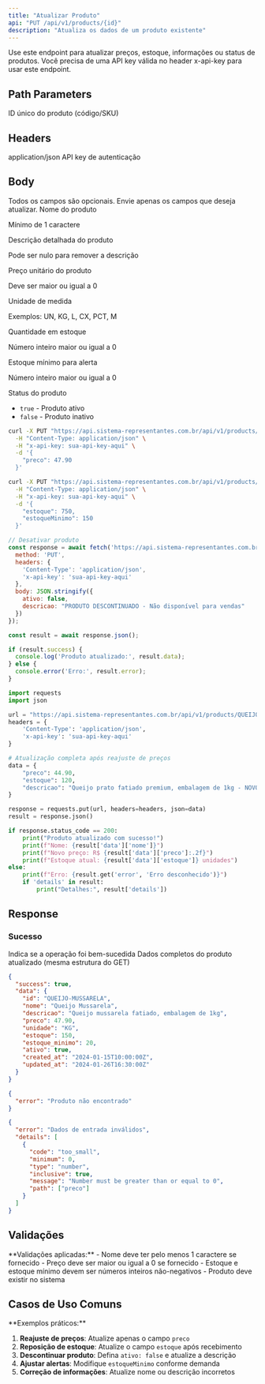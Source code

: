 ```yaml
---
title: "Atualizar Produto"
api: "PUT /api/v1/products/{id}"
description: "Atualiza os dados de um produto existente"
---
```


<Tip>
Use este endpoint para atualizar preços, estoque, informações ou status de produtos.
</Tip>

<Warning>
Você precisa de uma API key válida no header x-api-key para usar este endpoint.
</Warning>

## Path Parameters

<ParamField path="id" type="string" required>
  ID único do produto (código/SKU)
</ParamField>

## Headers

<ParamField header="Content-Type" type="string" required>
  application/json
</ParamField>

<ParamField header="x-api-key" type="string" required>
  API key de autenticação
</ParamField>

## Body

<Info>
Todos os campos são opcionais. Envie apenas os campos que deseja atualizar.
</Info>

<ParamField body="nome" type="string">
  Nome do produto
  
  Mínimo de 1 caractere
</ParamField>

<ParamField body="descricao" type="string">
  Descrição detalhada do produto
  
  Pode ser nulo para remover a descrição
</ParamField>

<ParamField body="preco" type="number">
  Preço unitário do produto
  
  Deve ser maior ou igual a 0
</ParamField>

<ParamField body="unidade" type="string">
  Unidade de medida
  
  Exemplos: UN, KG, L, CX, PCT, M
</ParamField>

<ParamField body="estoque" type="number">
  Quantidade em estoque
  
  Número inteiro maior ou igual a 0
</ParamField>

<ParamField body="estoqueMinimo" type="number">
  Estoque mínimo para alerta
  
  Número inteiro maior ou igual a 0
</ParamField>

<ParamField body="ativo" type="boolean">
  Status do produto
  
  - `true` - Produto ativo
  - `false` - Produto inativo
</ParamField>

<RequestExample>

```bash Atualizar Preço
curl -X PUT "https://api.sistema-representantes.com.br/api/v1/products/QUEIJO-MUSSARELA" \
  -H "Content-Type: application/json" \
  -H "x-api-key: sua-api-key-aqui" \
  -d '{
    "preco": 47.90
  }'
```

```bash Atualizar Estoque
curl -X PUT "https://api.sistema-representantes.com.br/api/v1/products/LEITE-INTEGRAL-1L" \
  -H "Content-Type: application/json" \
  -H "x-api-key: sua-api-key-aqui" \
  -d '{
    "estoque": 750,
    "estoqueMinimo": 150
  }'
```

```javascript JavaScript
// Desativar produto
const response = await fetch('https://api.sistema-representantes.com.br/api/v1/products/PROD-DESCONTINUADO', {
  method: 'PUT',
  headers: {
    'Content-Type': 'application/json',
    'x-api-key': 'sua-api-key-aqui'
  },
  body: JSON.stringify({
    ativo: false,
    descricao: "PRODUTO DESCONTINUADO - Não disponível para vendas"
  })
});

const result = await response.json();

if (result.success) {
  console.log('Produto atualizado:', result.data);
} else {
  console.error('Erro:', result.error);
}
```

```python Python
import requests
import json

url = "https://api.sistema-representantes.com.br/api/v1/products/QUEIJO-PRATO"
headers = {
    'Content-Type': 'application/json',
    'x-api-key': 'sua-api-key-aqui'
}

# Atualização completa após reajuste de preços
data = {
    "preco": 44.90,
    "estoque": 120,
    "descricao": "Queijo prato fatiado premium, embalagem de 1kg - NOVO PREÇO"
}

response = requests.put(url, headers=headers, json=data)
result = response.json()

if response.status_code == 200:
    print("Produto atualizado com sucesso!")
    print(f"Nome: {result['data']['nome']}")
    print(f"Novo preço: R$ {result['data']['preco']:.2f}")
    print(f"Estoque atual: {result['data']['estoque']} unidades")
else:
    print(f"Erro: {result.get('error', 'Erro desconhecido')}")
    if 'details' in result:
        print("Detalhes:", result['details'])
```

</RequestExample>

## Response

### Sucesso

<ResponseField name="success" type="boolean">
  Indica se a operação foi bem-sucedida
</ResponseField>

<ResponseField name="data" type="object">
  Dados completos do produto atualizado (mesma estrutura do GET)
</ResponseField>

<ResponseExample>

```json 200 - Sucesso
{
  "success": true,
  "data": {
    "id": "QUEIJO-MUSSARELA",
    "nome": "Queijo Mussarela",
    "descricao": "Queijo mussarela fatiado, embalagem de 1kg",
    "preco": 47.90,
    "unidade": "KG",
    "estoque": 150,
    "estoque_minimo": 20,
    "ativo": true,
    "created_at": "2024-01-15T10:00:00Z",
    "updated_at": "2024-01-26T16:30:00Z"
  }
}
```

```json 404 - Não Encontrado
{
  "error": "Produto não encontrado"
}
```

```json 400 - Dados Inválidos
{
  "error": "Dados de entrada inválidos",
  "details": [
    {
      "code": "too_small",
      "minimum": 0,
      "type": "number",
      "inclusive": true,
      "message": "Number must be greater than or equal to 0",
      "path": ["preco"]
    }
  ]
}
```

</ResponseExample>

## Validações

<Warning>
**Validações aplicadas:**
- Nome deve ter pelo menos 1 caractere se fornecido
- Preço deve ser maior ou igual a 0 se fornecido
- Estoque e estoque mínimo devem ser números inteiros não-negativos
- Produto deve existir no sistema
</Warning>

## Casos de Uso Comuns

<Info>
**Exemplos práticos:**

1. **Reajuste de preços**: Atualize apenas o campo `preco`
2. **Reposição de estoque**: Atualize o campo `estoque` após recebimento
3. **Descontinuar produto**: Defina `ativo: false` e atualize a descrição
4. **Ajustar alertas**: Modifique `estoqueMinimo` conforme demanda
5. **Correção de informações**: Atualize nome ou descrição incorretos
</Info>